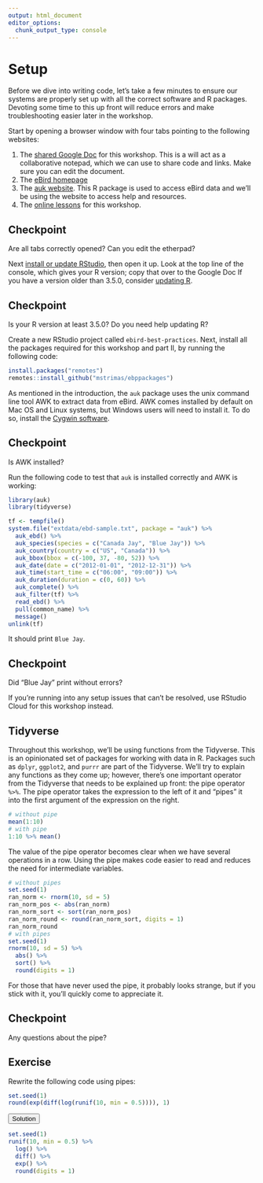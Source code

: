 ```yaml
---
output: html_document
editor_options: 
  chunk_output_type: console
---
```


# Setup {#setup}

Before we dive into writing code, let's take a few minutes to ensure our systems are properly set up with all the correct software and R packages. Devoting some time to this up front will reduce errors and make troubleshooting easier later in the workshop.

Start by opening a browser window with four tabs pointing to the following websites:

1. The [shared Google Doc](https://tinyurl.com/ebird-best-practices) for this workshop. This is a will act as a collaborative notepad, which we can use to share code and links. Make sure you can edit the document.
2. The [eBird homepage](https://ebird.org)
3. The [auk website](https://cornelllabofornithology.github.io/auk/). This R package is used to access eBird data and we'll be using the website to access help and resources.
4. The [online lessons](http://strimas.com/ebp-workshop) for this workshop.

<div class="checkpoint">
  <h2>Checkpoint</h2>
  Are all tabs correctly opened? Can you edit the etherpad?
</div>

Next [install or update RStudio](https://www.rstudio.com/products/rstudio/download/#download), then open it up. Look at the top line of the console, which gives your R version; copy that over to the Google Doc If you have a version older than 3.5.0, consider [updating R](https://cloud.r-project.org/). 

<div class="checkpoint">
  <h2>Checkpoint</h2>
  Is your R version at least 3.5.0? Do you need help updating R?
</div>

Create a new RStudio project called `ebird-best-practices`. Next, install all the packages required for this workshop and part II, by running the following code:

```r
install.packages("remotes")
remotes::install_github("mstrimas/ebppackages")
```

As mentioned in the introduction, the `auk` package uses the unix command line tool AWK to extract data from eBird. AWK comes installed by default on Mac OS and Linux systems, but Windows users will need to install it. To do so, install the [Cygwin software](https://cygwin.com/install.html).

<div class="checkpoint">
  <h2>Checkpoint</h2>
  Is AWK installed?
</div>

Run the following code to test that `auk` is installed correctly and AWK is working:

```r
library(auk)
library(tidyverse)

tf <- tempfile()
system.file("extdata/ebd-sample.txt", package = "auk") %>% 
  auk_ebd() %>%
  auk_species(species = c("Canada Jay", "Blue Jay")) %>%
  auk_country(country = c("US", "Canada")) %>%
  auk_bbox(bbox = c(-100, 37, -80, 52)) %>%
  auk_date(date = c("2012-01-01", "2012-12-31")) %>%
  auk_time(start_time = c("06:00", "09:00")) %>%
  auk_duration(duration = c(0, 60)) %>%
  auk_complete() %>% 
  auk_filter(tf) %>% 
  read_ebd() %>% 
  pull(common_name) %>% 
  message()
unlink(tf)
```

It should print `Blue Jay`.

<div class="checkpoint">
  <h2>Checkpoint</h2>
  Did "Blue Jay" print without errors?
</div>

If you're running into any setup issues that can't be resolved, use RStudio Cloud for this workshop instead.

## Tidyverse {#setup-tidyverse}

Throughout this workshop, we'll be using functions from the Tidyverse. This is an opinionated set of packages for working with data in R. Packages such as `dplyr`, `ggplot2`, and `purrr` are part of the Tidyverse. We'll try to explain any functions as they come up; however, there's one important operator from the Tidyverse that needs to be explained up front: the pipe operator `%>%`. The pipe operator takes the expression to the left of it and "pipes" it into the first argument of the expression on the right.

```r
# without pipe
mean(1:10)
# with pipe
1:10 %>% mean()
```

The value of the pipe operator becomes clear when we have several operations in a row. Using the pipe makes code easier to read and reduces the need for intermediate variables. 

```r
# without pipes
set.seed(1)
ran_norm <- rnorm(10, sd = 5)
ran_norm_pos <- abs(ran_norm)
ran_norm_sort <- sort(ran_norm_pos)
ran_norm_round <- round(ran_norm_sort, digits = 1)
ran_norm_round
# with pipes
set.seed(1)
rnorm(10, sd = 5) %>% 
  abs() %>% 
  sort() %>% 
  round(digits = 1)
```

For those that have never used the pipe, it probably looks strange, but if you stick with it, you'll quickly come to appreciate it.

<div class="checkpoint">
  <h2>Checkpoint</h2>
  Any questions about the pipe?
</div>

<div class="exercise">
  <h2>Exercise</h2>
  Rewrite the following code using pipes:

```r
set.seed(1)
round(exp(diff(log(runif(10, min = 0.5)))), 1)
```

<button class="solution">Solution</button>
<div class="solution-content">

```r
set.seed(1)
runif(10, min = 0.5) %>% 
  log() %>% 
  diff() %>% 
  exp() %>% 
  round(digits = 1)
```

</div>
</div>